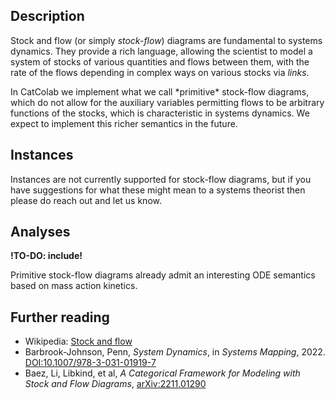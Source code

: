 
## Description

Stock and flow (or simply *stock-flow*) diagrams are fundamental to systems dynamics.
They provide a rich language, allowing the scientist to model a system of stocks of various quantities and flows between them, with the rate of the flows depending in complex ways on various stocks via *links*.

<Warning>
In CatColab we implement what we call *primitive* stock-flow diagrams, which do not allow for the auxiliary variables permitting flows to be arbitrary functions of the stocks, which is characteristic in systems dynamics.
We expect to implement this richer semantics in the future.
</Warning>


## Instances

<Question>
Instances are not currently supported for stock-flow diagrams, but if you have suggestions for what these might mean to a systems theorist then please do reach out and let us know.
</Question>


## Analyses

**!TO-DO: include!**

Primitive stock-flow diagrams already admit an interesting ODE semantics based on mass action kinetics.


## Further reading

- Wikipedia: [Stock and flow](https://en.wikipedia.org/wiki/Stock_and_flow)
- Barbrook-Johnson, Penn, *System Dynamics*, in *Systems Mapping*, 2022. [DOI:10.1007/978-3-031-01919-7](https://doi.org/10.1007/978-3-031-01919-7)
- Baez, Li, Libkind, et al, *A Categorical Framework for Modeling with Stock and Flow Diagrams*, [arXiv:2211.01290](https://arxiv.org/abs/2211.01290)

